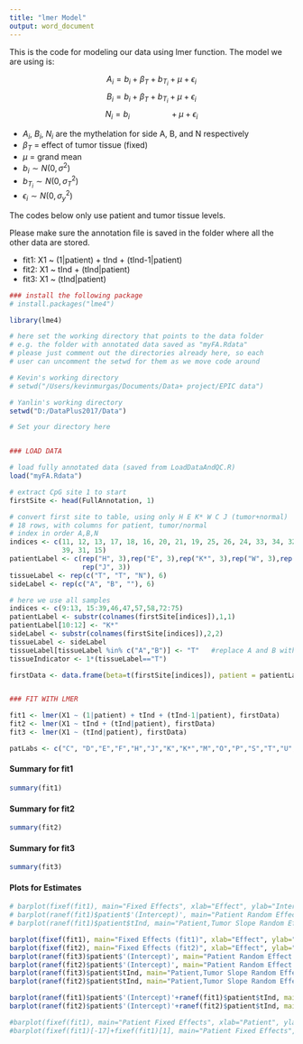 ```yaml
---
title: "lmer Model"
output: word_document
---
```


This is the code for modeling our data using lmer function. The model we are using is:

$$A_i = b_i + \beta_T + b_T_i + \mu + \epsilon_i$$
$$B_i = b_i + \beta_T + b_T_i + \mu + \epsilon_i$$
$$N_i = b_i ~~~~~~~~~~~~~~~~~~+ \mu + \epsilon_i$$


* $A_i$, $B_i$, $N_i$ are the mythelation for side A, B, and N respectively
* $\beta_T$ = effect of tumor tissue (fixed)
* $\mu$ = grand mean
* $b_i \sim N(0,\sigma^2)$
* $b_T_i \sim N(0,\sigma^2_T)$
* $\epsilon_i \sim N(0,\sigma^2_y)$

The codes below only use patient and tumor tissue levels.

Please make sure the annotation file is saved in the folder where all the other data are stored. 

* fit1: X1 ~ (1|patient) + tInd + (tInd-1|patient)
* fit2: X1 ~ tInd + (tInd|patient)
* fit3: X1 ~ (tInd|patient)

``` r

### install the following package
# install.packages("lme4")

library(lme4)

# here set the working directory that points to the data folder
# e.g. the folder with annotated data saved as "myFA.Rdata"
# please just comment out the directories already here, so each
# user can uncomment the setwd for them as we move code around

# Kevin's working directory
# setwd("/Users/kevinmurgas/Documents/Data+ project/EPIC data")

# Yanlin's working directory
setwd("D:/DataPlus2017/Data")

# Set your directory here


### LOAD DATA

# load fully annotated data (saved from LoadDataAndQC.R)
load("myFA.Rdata")

# extract CpG site 1 to start
firstSite <- head(FullAnnotation, 1)

# convert first site to table, using only H E K* W C J (tumor+normal)
# 18 rows, with columns for patient, tumor/normal
# index in order A,B,N
indices <- c(11, 12, 13, 17, 18, 16, 20, 21, 19, 25, 26, 24, 33, 34, 32, 
             39, 31, 15)
patientLabel <- c(rep("H", 3),rep("E", 3),rep("K*", 3),rep("W", 3),rep("C", 3),
                  rep("J", 3))
tissueLabel <- rep(c("T", "T", "N"), 6)
sideLabel <- rep(c("A", "B", ""), 6)

# here we use all samples
indices <- c(9:13, 15:39,46,47,57,58,72:75)
patientLabel <- substr(colnames(firstSite[indices]),1,1)
patientLabel[10:12] <- "K*"
sideLabel <- substr(colnames(firstSite[indices]),2,2)
tissueLabel <- sideLabel
tissueLabel[tissueLabel %in% c("A","B")] <- "T"   #replace A and B with T
tissueIndicator <- 1*(tissueLabel=="T")

firstData <- data.frame(beta=t(firstSite[indices]), patient = patientLabel, tissue=tissueLabel, side=sideLabel, tInd=tissueIndicator)


### FIT WITH LMER

fit1 <- lmer(X1 ~ (1|patient) + tInd + (tInd-1|patient), firstData)
fit2 <- lmer(X1 ~ tInd + (tInd|patient), firstData)
fit3 <- lmer(X1 ~ (tInd|patient), firstData)

patLabs <- c("C", "D","E","F","H","J","K","K*","M","O","P","S","T","U","W","X")

```


#### Summary for fit1 

``` r
summary(fit1)

```


#### Summary for fit2 

``` r
summary(fit2)

```


#### Summary for fit3 

``` r
summary(fit3)

```



#### Plots for Estimates

``` r

# barplot(fixef(fit1), main="Fixed Effects", xlab="Effect", ylab="Intercept Estimate", names.arg=c("mu","betaT"))
# barplot(ranef(fit1)$patient$'(Intercept)', main="Patient Random Effect", xlab="Patient", ylab=expression(paste("Intercept Estimate (",b[i],")")), cex.names = 0.7, las=2)
# barplot(ranef(fit1)$patient$tInd, main="Patient,Tumor Slope Random Effect", xlab="Patient", ylab=expression(paste("Slope Estimate (",b[iT],")")), cex.names = 0.7, las=2)

barplot(fixef(fit1), main="Fixed Effects (fit1)", xlab="Effect", ylab="Intercept Estimate", names.arg=c("mu","betaT"), ylim=c(-0.2,0.2))
barplot(fixef(fit2), main="Fixed Effects (fit2)", xlab="Effect", ylab="Intercept Estimate", names.arg=c("mu","betaT"), ylim=c(-0.2,0.2))
barplot(ranef(fit3)$patient$'(Intercept)', main="Patient Random Effect (fit3)", xlab="Patient", ylab=expression(paste("Intercept Estimate (",b[i],")")), names.arg = patLabs, cex.names = 0.7, ylim=c(-0.2,0.2))
barplot(ranef(fit2)$patient$'(Intercept)', main="Patient Random Effect (fit2)", xlab="Patient", ylab=expression(paste("Intercept Estimate (",b[i],")")), names.arg = patLabs, cex.names = 0.7, ylim=c(-0.2,0.2))
barplot(ranef(fit3)$patient$tInd, main="Patient,Tumor Slope Random Effect (fit3)", xlab="Patient", ylab=expression(paste("Slope Estimate (",b[iT],")")), names.arg = patLabs, cex.names = 0.7, ylim=c(-0.2,0.2))
barplot(ranef(fit2)$patient$tInd, main="Patient,Tumor Slope Random Effect (fit2)", xlab="Patient", ylab=expression(paste("Slope Estimate (",b[iT],")")), names.arg = patLabs, cex.names = 0.7, ylim=c(-0.2,0.2))

barplot(ranef(fit1)$patient$'(Intercept)'+ranef(fit1)$patient$tInd, main="Both Random Effects (fit1)", xlab="Patient", ylab=expression(paste("Both Estimates (",b[i]+b[iT],")")), names.arg = patLabs, cex.names = 0.7, ylim=c(-0.2,0.2))
barplot(ranef(fit2)$patient$'(Intercept)'+ranef(fit2)$patient$tInd, main="Both Random Effects (fit2)", xlab="Patient", ylab=expression(paste("Both Estimates (",b[i]+b[iT],")")), names.arg = patLabs, cex.names = 0.7, ylim=c(-0.2,0.2))

#barplot(fixef(fit1), main="Patient Fixed Effects", xlab="Patient", ylab=expression(paste("Intercept Estimate (",beta[k],")")), names.arg=c("C", "D","E","F","H","J","K","K*","M","O","P","S","T","U","W","X"), cex.names=0.7)
#barplot(fixef(fit1)[-17]+fixef(fit1)[1], main="Patient Fixed Effects", xlab="Patient", ylab=expression(paste("Intercept Estimate (",beta[k],")")), names.arg=c("C","D","E","F","H","J","K","K*","M","O","P","S","T","U","W","X"), cex.names=0.65)


```